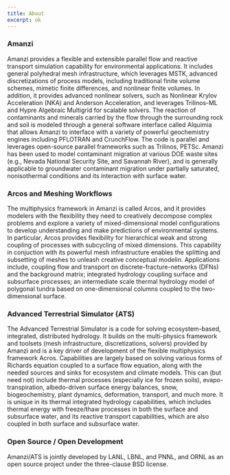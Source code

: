 ```yaml
---
title: About
excerpt: ok
---
```


<Section 
  heading="About Amanzi/ATS"
  lead="Managing Complexity to Accelerate Understanding"
>
<Div style={{
  maxWidth: ["none", "none", "60%"]
}}>

### Amanzi

Amanzi provides a flexible and extensible parallel flow and reactive transport simulation capability for environmental applications.  It includes general polyhedral mesh infrastructure, which leverages MSTK, advanced discretizations of process models, including traditional finite volume schemes, mimetic finite differences, and nonlinear finite volumes.  In addition, it provides advanced nonlinear solvers, such as Nonlinear Krylov Acceleration (NKA) and Anderson Acceleration, and leverages Trilinos-ML and Hypre Algebraic Multigrid for scalable solvers. The reaction of contaminants and minerals carried by the flow through the surrounding rock and soil is modeled through a general software interface called Alquimia that allows Amanzi to interface with a variety of powerful geochemistry engines including PFLOTRAN and CrunchFlow. The code is parallel and leverages open-source parallel frameworks such as Trilinos, PETSc.  Amanzi has been used to model contaminant migration at various DOE waste sites (e.g., Nevada National Security Site, and Savannah River), and is generally applicable to groundwater contaminant migration under partially saturated, nonisothermal conditions and its interaction with surface water.   

### Arcos and Meshing Workflows

The multiphysics framework in Amanzi is called Arcos, and it provides modelers with the flexibility they need to creatively decompose complex problems and explore a variety of mixed-dimensional model configurations to develop understanding and make predictions of environmental systems. In particular, Arcos provides flexibility for hierarchical weak and strong coupling of processes with subcycling of mixed dimensions. This capability in conjuction with its powerful mesh infrastructure enables the splitting and subsetting of meshes to unleash creative conceptual modelin.  Applications include, coupling flow and transport on discrete-fracture-networks (DFNs) and the background matrix; integrated hydrology coupling surface and subsurface processes; an intermediate scale thermal hydrology model of polygonal tundra based on one-dimensional columns coupled to the two-dimensional surface.

### Advanced Terrestrial Simulator (ATS)

The Advanced Terrestrial Simulator is a code for solving ecosystem-based, integrated, distributed hydrology.  It builds on the multi-physics framework and toolsets (mesh infrastructure, discretizations, solvers) provided by Amanzi and is a key driver of development of the flexible multiphysics framework Acros. Capabilities are largely based on solving various forms of Richards equation coupled to a surface flow equation, along with the needed sources and sinks for ecosystem and climate models.  This can (but need not) include thermal processes (especially ice for frozen soils), evapo-transpiration, albedo-driven surface energy balances, snow, biogeochemistry, plant dynamics, deformation, transport, and much more. It is unique in its thermal integrated hydrology capabilities, which includes thermal energy with freeze/thaw processes in both the surface and subsurface water, and its reactive transport capabilities, which are also coupled in both surface and subsurface water.

### Open Source / Open Development

Amanzi/ATS is jointly developed by LANL, LBNL, and PNNL, and ORNL as an open source project under the three-clause BSD license.


</Div>
</Section>

